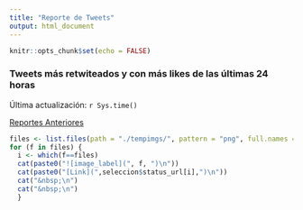 ```yaml
---
title: "Reporte de Tweets"
output: html_document
---
```


```r
knitr::opts_chunk$set(echo = FALSE)
```

### Tweets más retwiteados y con más likes de las últimas 24 horas

Última actualización: `r Sys.time()`

[Reportes Anteriores](https://github.com/esterodr/Reporte_tweets/tree/main/anteriores)

```r
files <- list.files(path = "./tempimgs/", pattern = "png", full.names = TRUE)
for (f in files) {
  i <- which(f==files)
  cat(paste0("![image_label](", f, ")\n"))
  cat(paste0("[Link](",seleccion$status_url[i],")\n"))
  cat("&nbsp;\n")
  cat("&nbsp;\n")
  }
```

